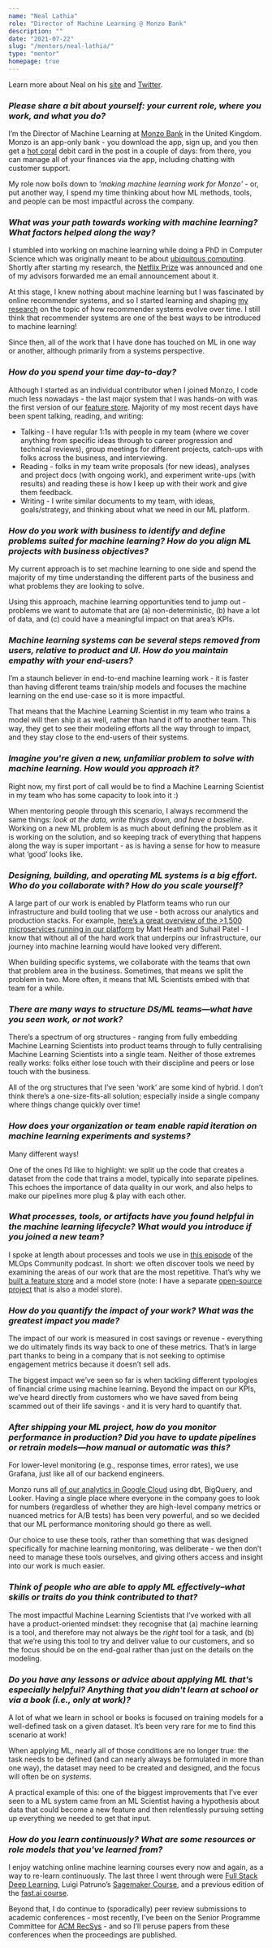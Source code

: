 ```yaml
---
name: "Neal Lathia"
role: "Director of Machine Learning @ Monzo Bank"
description: ""
date: "2021-07-22"
slug: "/mentors/neal-lathia/"
type: "mentor"
homepage: true
---
```

Learn more about Neal on his [site](https://nlathia.github.io) and [Twitter](https://twitter.com/neal_lathia).

### *Please share a bit about yourself: your current role, where you work, and what you do?*

I’m the Director of Machine Learning at [Monzo Bank](https://monzo.com/) in the United Kingdom. Monzo is an app-only bank - you download the app, sign up, and you then get a [hot coral](https://www.wired.co.uk/article/monzo-card-design) debit card in the post in a couple of days: from there, you can manage all of your finances via the app, including chatting with customer support. 

My role now boils down to _'making machine learning work for Monzo'_ - or, put another way, I spend my time thinking about how ML methods, tools, and people can be most impactful across the company. 

### *What was your path towards working with machine learning? What factors helped along the way?*

I stumbled into working on machine learning while doing a PhD in Computer Science which was originally meant to be about [ubiquitous computing](https://en.wikipedia.org/wiki/Ubiquitous_computing). Shortly after starting my research, the [Netflix Prize](https://en.wikipedia.org/wiki/Netflix_Prize) was announced and one of my advisors forwarded me an email announcement about it.

At this stage, I knew nothing about machine learning but I was fascinated by online recommender systems, and so I started learning and shaping [my research](http://nlathia.github.io/research/) on the topic of how recommender systems evolve over time. I still think that recommender systems are one of the best ways to be introduced to machine learning!

Since then, all of the work that I have done has touched on ML in one way or another, although primarily from a systems perspective.

### *How do you spend your time day-to-day?*

Although I started as an individual contributor when I joined Monzo, I code much less nowadays - the last major system that I was hands-on with was the first version of our [feature store](http://nlathia.github.io/2020/12/Building-a-feature-store.html). Majority of my most recent days have been spent talking, reading, and writing:

- Talking - I have regular 1:1s with people in my team (where we cover anything from specific ideas through to career progression and technical reviews), group meetings for different projects, catch-ups with folks across the business, and interviewing.
- Reading - folks in my team write proposals (for new ideas), analyses and project docs (with ongoing work), and experiment write-ups (with results) and reading these is how I keep up with their work and give them feedback. 
- Writing - I write similar documents to my team, with ideas, goals/strategy, and thinking about what we need in our ML platform.

### *How do you work with business to identify and define problems suited for machine learning? How do you align ML projects with business objectives?*

My current approach is to set machine learning to one side and spend the majority of my time understanding the different parts of the business and what problems they are looking to solve.

Using this approach, machine learning opportunities tend to jump out - problems we want to automate that are (a) non-deterministic, (b) have a lot of data, and (c) could have a meaningful impact on that area’s KPIs.

### *Machine learning systems can be several steps removed from users, relative to product and UI. How do you maintain empathy with your end-users?*

I’m a staunch believer in end-to-end machine learning work - it is faster than having different teams train/ship models and focuses the machine learning on the end use-case so it is more impactful.

That means that the Machine Learning Scientist in my team who trains a model will then ship it as well, rather than hand it off to another team. This way, they get to see their modeling efforts all the way through to impact, and they stay close to the end-users of their systems.

### *Imagine you're given a new, unfamiliar problem to solve with machine learning. How would you approach it?*

Right now, my first port of call would be to find a Machine Learning Scientist in my team who has some capacity to look into it :) 

When mentoring people through this scenario, I always recommend the same things: _look at the data, write things down, and have a baseline_. Working on a new ML problem is as much about defining the problem as it is working on the solution, and so keeping track of everything that happens along the way is super important - as is having a sense for how to measure what ‘good’ looks like.

### *Designing, building, and operating ML systems is a big effort. Who do you collaborate with? How do you scale yourself?*

A large part of our work is enabled by Platform teams who run our infrastructure and build tooling that we use - both across our analytics and production stacks. For example, [here’s a great overview of the >1,500 microservices running in our platform](https://qconlondon.com/london2020/presentation/modern-banking-1500-microservices) by Matt Heath and Suhail Patel - I know that without all of the hard work that underpins our infrastructure, our journey into machine learning would have looked very different.

When building specific systems, we collaborate with the teams that own that problem area in the business. Sometimes, that means we split the problem in two. More often, it means that ML Scientists embed with that team for a while.

### *There are many ways to structure DS/ML teams—what have you seen work, or not work?*

There’s a spectrum of org structures - ranging from fully embedding Machine Learning Scientists into product teams through to fully centralising Machine Learning Scientists into a single team. Neither of those extremes really works: folks either lose touch with their discipline and peers or lose touch with the business.

All of the org structures that I’ve seen ‘work’ are some kind of hybrid. I don’t think there’s a one-size-fits-all solution; especially inside a single company where things change quickly over time!

### *How does your organization or team enable rapid iteration on machine learning experiments and systems?*

Many different ways!

One of the ones I’d like to highlight: we split up the code that creates a dataset from the code that trains a model, typically into separate pipelines. This echoes the importance of data quality in our work, and also helps to make our pipelines more plug & play with each other.

### *What processes, tools, or artifacts have you found helpful in the machine learning lifecycle? What would you introduce if you joined a new team?*

I spoke at length about processes and tools we use in [this episode](https://www.youtube.com/watch?v=EyLGKmPAZLY) of the MLOps Community podcast. In short: we often discover tools we need by examining the areas of our work that are the most repetitive. That’s why we [built a feature store](http://nlathia.github.io/2020/12/Building-a-feature-store.html) and a model store (note: I have a separate [open-source project](https://github.com/operatorai/modelstore) that is also a model store).

### *How do you quantify the impact of your work? What was the greatest impact you made?*

The impact of our work is measured in cost savings or revenue - everything we do ultimately finds its way back to one of these metrics. That’s in large part thanks to being in a company that is not seeking to optimise engagement metrics because it doesn’t sell ads.

The biggest impact we’ve seen so far is when tackling different typologies of financial crime using machine learning. Beyond the impact on our KPIs, we’ve heard directly from customers who we have saved from being scammed out of their life savings - and it is very hard to quantify that.

### *After shipping your ML project, how do you monitor performance in production? Did you have to update pipelines or retrain models—how manual or automatic was this?*

For lower-level monitoring (e.g., response times, error rates), we use Grafana, just like all of our backend engineers.

Monzo runs all [of our analytics in Google Cloud](https://cloud.google.com/customers/monzo) using dbt, BigQuery, and Looker. Having a single place where everyone in the company goes to look for numbers (regardless of whether they are high-level company metrics or nuanced metrics for A/B tests) has been very powerful, and so we decided that our ML performance monitoring should go there as well. 

Our choice to use these tools, rather than something that was designed specifically for machine learning monitoring, was deliberate - we then don’t need to manage these tools ourselves, and giving others access and insight into our work is much easier.

### *Think of people who are able to apply ML effectively–what skills or traits do you think contributed to that?*

The most impactful Machine Learning Scientists that I’ve worked with all have a product-oriented mindset: they recognise that (a) machine learning is a tool, and therefore may not always be the _right_ tool for a task, and (b) that we’re using this tool to try and deliver value to our customers, and so the focus should be on the end-goal rather than just on the details on the modeling. 

### *Do you have any lessons or advice about applying ML that's especially helpful? Anything that you didn't learn at school or via a book (i.e., only at work)?*

A lot of what we learn in school or books is focused on training models for a well-defined task on a given dataset. It’s been very rare for me to find this scenario at work!

When applying ML, nearly all of those conditions are no longer true: the task needs to be defined (and can nearly always be formulated in more than one way), the dataset may need to be created and designed, and the focus will often be on _systems_. 

A practical example of this: one of the biggest improvements that I’ve ever seen to a ML system came from an ML Scientist having a hypothesis about data that could become a new feature and then relentlessly pursuing setting up everything we needed to get that input. 

### *How do you learn continuously? What are some resources or role models that you've learned from?*

I enjoy watching online machine learning courses every now and again, as a way to re-learn continuously. The last three I went through were [Full Stack Deep Learning](https://fullstackdeeplearning.com/), Luigi Patruno’s [Sagemaker Course](https://mlinproduction.teachable.com/p/build-deploy-and-monitor-ml-models-with-amazon-sagemaker), and a previous edition of the [fast.ai course](https://www.fast.ai/).

Beyond that, I do continue to (sporadically) peer review submissions to academic conferences - most recently, I’ve been on the Senior Programme Committee for [ACM RecSys](https://recsys.acm.org/) - and so I’ll peruse papers from these conferences when the proceedings are published.